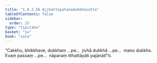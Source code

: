 ```yaml
---
title: "1.4.2.56 Ajjhattāyatanadukkhasutta"
tableOfContents: false
sidebar:
  order: 25
type: "tipitaka"
basket: "su"
book: "sala"
---
```



<DynamicBreadcrumb />

<Division number="223" book="sala">

<Paragraph number="915" book="sala">
“Cakkhu, bhikkhave, dukkhaṃ …pe…  jivhā dukkhā …pe…  mano dukkho. Evaṃ passaṃ …pe…  nāparaṃ itthattāyāti pajānātī”ti.
</Paragraph>
</Division>